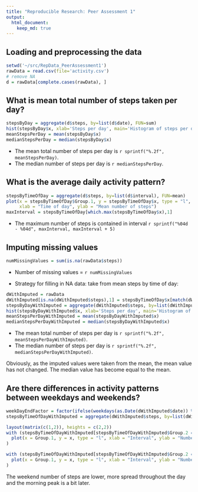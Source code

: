 ```yaml
---
title: "Reproducible Research: Peer Assessment 1"
output: 
  html_document:
    keep_md: true
---
```



## Loading and preprocessing the data
```r
setwd('~/src/RepData_PeerAssessment1')
rawData = read.csv(file='activity.csv')
# remove NA
d = rawData[complete.cases(rawData), ]
```


## What is mean total number of steps taken per day?
```r
stepsByDay = aggregate(d$steps, by=list(d$date), FUN=sum)
hist(stepsByDay$x, xlab='Steps per day', main='Histogram of steps per day')
meanStepsPerDay = mean(stepsByDay$x)
medianStepsPerDay = median(stepsByDay$x)
```
- The mean total number of steps per day is `r sprintf("%.2f", meanStepsPerDay)`.
- The median number of steps per day is `r medianStepsPerDay`.


## What is the average daily activity pattern?
```r
stepsByTimeOfDay = aggregate(d$steps, by=list(d$interval), FUN=mean)
plot(x = stepsByTimeOfDay$Group.1, y = stepsByTimeOfDay$x, type = "l", 
     xlab = "Time of day", ylab = "Mean number of steps")
maxInterval = stepsByTimeOfDay[which.max(stepsByTimeOfDay$x),1]
```
- The maximum number of steps is contained in interval `r sprintf("%04d - %04d", maxInterval, maxInterval + 5)`

## Imputing missing values

```r
numMissingValues = sum(is.na(rawData$steps))
```
- Number of missing values = `r numMissingValues`

- Strategy for filling in NA data: take from mean steps by time of day:
```r
dWithImputed = rawData
dWithImputed[is.na(dWithImputed$steps),1] = stepsByTimeOfDay$x[match(dWithImputed[is.na(dWithImputed$steps),3], stepsByTimeOfDay$Group.1)]
stepsByDayWithImputed = aggregate(dWithImputed$steps, by=list(dWithImputed$date), FUN=sum)
hist(stepsByDayWithImputed$x, xlab='Steps per day', main='Histogram of steps per day, with imputed values')
meanStepsPerDayWithImputed = mean(stepsByDayWithImputed$x)
medianStepsPerDayWithImputed = median(stepsByDayWithImputed$x)
```
- The mean total number of steps per day is `r sprintf("%.2f", meanStepsPerDayWithImputed)`.
- The median number of steps per day is `r sprintf("%.2f", medianStepsPerDayWithImputed)`.

Obviously, as the imputed values were taken from the mean, the mean value has not changed. The median value has become equal to the mean.


## Are there differences in activity patterns between weekdays and weekends?
```r
weekDayEndFactor = factor(ifelse(weekdays(as.Date(dWithImputed$date)) %in% c("Saturday", "Sunday"), "weekend", "weekdays"))
stepsByTimeOfDayWithImputed = aggregate(dWithImputed$steps, by=list(dWithImputed$interval, weekDayEndFactor), FUN=mean)

layout(matrix(c(1,2)), heights = c(2,2))
with (stepsByTimeOfDayWithImputed[stepsByTimeOfDayWithImputed$Group.2 == "weekend", ],
  plot(x = Group.1, y = x, type = "l", xlab = "Interval", ylab = "Number of steps", main="weekend")
)

with (stepsByTimeOfDayWithImputed[stepsByTimeOfDayWithImputed$Group.2 == "weekdays", ],
  plot(x = Group.1, y = x, type = "l", xlab = "Interval", ylab = "Number of steps", main="weekday")
)
```

The weekend number of steps are lower, more spread throughout the day and the morning peak is a bit later.